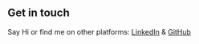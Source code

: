 ## Get in touch

Say Hi or find me on other platforms: [LinkedIn](https://www.linkedin.com/in/luis-eduardo-garcia-de-pablo/) & [GitHub](https://github.com/eduardo579)